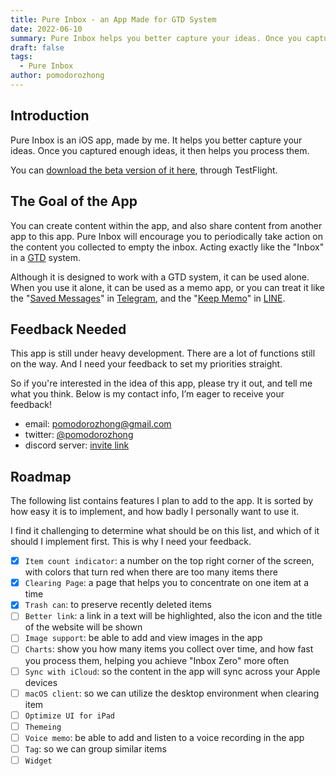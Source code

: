 ```yaml
---
title: Pure Inbox - an App Made for GTD System
date: 2022-06-10
summary: Pure Inbox helps you better capture your ideas. Once you captured enough ideas, it then helps you process them.
draft: false
tags:
  - Pure Inbox
author: pomodorozhong
---
```



<TOCInline toc={props.toc} asDisclosure />

## Introduction

Pure Inbox is an iOS app, made by me. It helps you better capture your ideas. Once you captured enough ideas, it then helps you process them.

You can [download the beta version of it here](https://testflight.apple.com/join/H99p1rTp), through TestFlight.

## The Goal of the App

You can create content within the app, and also share content from another app to this app. Pure Inbox will encourage you to periodically take action on the content you collected to empty the inbox. Acting exactly like the "Inbox" in a [GTD](https://en.wikipedia.org/wiki/Getting_Things_Done) system.

Although it is designed to work with a GTD system, it can be used alone. When you use it alone, it can be used as a memo app, or you can treat it like the "[Saved Messages](https://telegram.org/blog/albums-saved-messages#saved-messages)" in [Telegram](https://telegram.org), and the "[Keep Memo](https://help.line.me/line/android/pc?lang=en&contentId=20017696)" in [LINE](https://line.me/en/).

## Feedback Needed

This app is still under heavy development. There are a lot of functions still on the way. And I need your feedback to set my priorities straight.

So if you're interested in the idea of this app, please try it out, and tell me what you think. Below is my contact info, I’m eager to receive your feedback!

- email: pomodorozhong@gmail.com
- twitter: [@pomodorozhong](https://twitter.com/pomodorozhong)
- discord server: [invite link](https://discord.gg/Fjk6JNqSPG)

## Roadmap

The following list contains features I plan to add to the app. It is sorted by how easy it is to implement, and how badly I personally want to use it.

I find it challenging to determine what should be on this list, and which of it should I implement first. This is why I need your feedback.

- [x] `Item count indicator`: a number on the top right corner of the screen, with colors that turn red when there are too many items there
- [x] `Clearing Page`: a page that helps you to concentrate on one item at a time
- [x] `Trash can`: to preserve recently deleted items
- [ ] `Better link`: a link in a text will be highlighted, also the icon and the title of the website will be shown
- [ ] `Image support`: be able to add and view images in the app
- [ ] `Charts`: show you how many items you collect over time, and how fast you process them, helping you achieve "Inbox Zero" more often
- [ ] `Sync with iCloud`: so the content in the app will sync across your Apple devices
- [ ] `macOS client`: so we can utilize the desktop environment when clearing item
- [ ] `Optimize UI for iPad`
- [ ] `Themeing`
- [ ] `Voice memo`: be able to add and listen to a voice recording in the app
- [ ] `Tag`: so we can group similar items
- [ ] `Widget`
